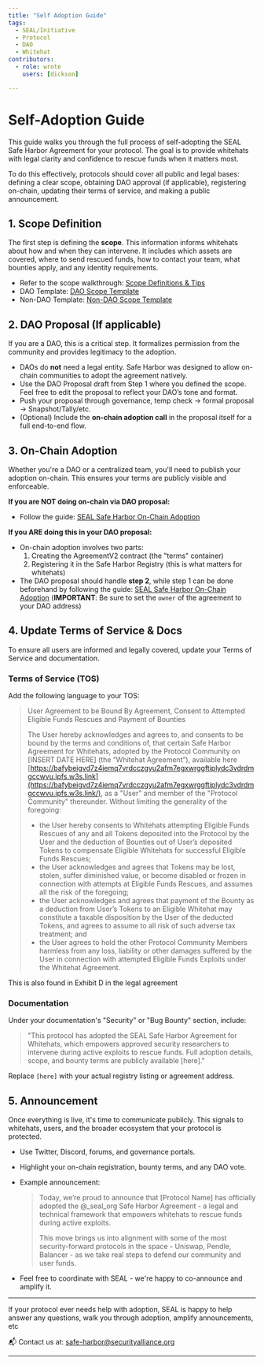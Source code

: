 ```yaml
---
title: "Self Adoption Guide"
tags:
  - SEAL/Initiative
  - Protocol
  - DAO
  - Whitehat
contributors:
  - role: wrote
    users: [dickson]

---
```



<TagProvider>
<TagFilter />

# Self-Adoption Guide

<TagList tags={frontmatter.tags} />
<AttributionList contributors={frontmatter.contributors} />

This guide walks you through the full process of self-adopting the SEAL Safe Harbor Agreement for your protocol. The goal is to provide whitehats with legal clarity and confidence to rescue funds when it matters most. 

To do this effectively, protocols should cover all public and legal bases: defining a clear scope, obtaining DAO approval (if applicable), registering on-chain, updating their terms of service, and making a public announcement.

## 1. Scope Definition

The first step is defining the **scope**. This information informs whitehats about how and when they can intervene. It includes which assets are covered, where to send rescued funds, how to contact your team, what bounties apply, and any identity requirements.

- Refer to the scope walkthrough: [Scope Definitions & Tips](/safe-harbor/scope-terms)
- DAO Template: [DAO Scope Template](https://docs.google.com/document/d/1zsyutbSpQrwkmEA_XicABoRkSR25IQr92tOPgZOixN4/edit)
- Non-DAO Template: [Non-DAO Scope Template](https://docs.google.com/document/d/1kcgeq2GmmuSHyMzbl0mlgRhMHag-av4B4TdLZFqdoSE/edit)

## 2. DAO Proposal (If applicable)

If you are a DAO, this is a critical step. It formalizes permission from the community and provides legitimacy to the adoption.

- DAOs do **not** need a legal entity. Safe Harbor was designed to allow on-chain communities to adopt the agreement natively.
- Use the DAO Proposal draft from Step 1 where you defined the scope. Feel free to edit the proposal to reflect your DAO’s tone and format.
- Push your proposal through governance, temp check → formal proposal → Snapshot/Tally/etc.
- (Optional) Include the **on-chain adoption call** in the proposal itself for a full end-to-end flow.

## 3. On-Chain Adoption

Whether you're a DAO or a centralized team, you'll need to publish your adoption on-chain. This ensures your terms are publicly visible and enforceable.

**If you are NOT doing on-chain via DAO proposal:**

- Follow the guide: [SEAL Safe Harbor On-Chain Adoption](/safe-harbor/on-chain-adoption-guide)

**If you ARE doing this in your DAO proposal:**

- On-chain adoption involves two parts:
    1. Creating the AgreementV2 contract (the "terms" container)
    2. Registering it in the Safe Harbor Registry (this is what matters for whitehats)
- The DAO proposal should handle **step 2**, while step 1 can be done beforehand by following the guide: [SEAL Safe Harbor On-Chain Adoption](/safe-harbor/on-chain-adoption-guide) (**IMPORTANT**: Be sure to set the `owner` of the agreement to your DAO address)

## 4. Update Terms of Service & Docs

To ensure all users are informed and legally covered, update your Terms of Service and documentation.

### Terms of Service (TOS)

Add the following language to your TOS:

> User Agreement to be Bound By Agreement, Consent to Attempted Eligible Funds Rescues and Payment of Bounties
> 
> 
> The User hereby acknowledges and agrees to, and consents to be bound by the terms and conditions of, that certain Safe Harbor Agreement for Whitehats, adopted by the Protocol Community on [INSERT DATE HERE] (the ”Whitehat Agreement”), available here [https://bafybeigvd7z4iemq7vrdcczgyu2afm7egxwrggftiplydc3vdrdmgccwvu.ipfs.w3s.link](https://bafybeigvd7z4iemq7vrdcczgyu2afm7egxwrggftiplydc3vdrdmgccwvu.ipfs.w3s.link/), as a "User" and member of the "Protocol Community" thereunder. Without limiting the generality of the foregoing:
> 
> - the User hereby consents to Whitehats attempting Eligible Funds Rescues of any and all Tokens deposited into the Protocol by the User and the deduction of Bounties out of User’s deposited Tokens to compensate Eligible Whitehats for successful Eligible Funds Rescues;
> - the User acknowledges and agrees that Tokens may be lost, stolen, suffer diminished value, or become disabled or frozen in connection with attempts at Eligible Funds Rescues, and assumes all the risk of the foregoing;
> - the User acknowledges and agrees that payment of the Bounty as a deduction from User’s Tokens to an Eligible Whitehat may constitute a taxable disposition by the User of the deducted Tokens, and agrees to assume to all risk of such adverse tax treatment; and
> - the User agrees to hold the other Protocol Community Members harmless from any loss, liability or other damages suffered by the User in connection with attempted Eligible Funds Exploits under the Whitehat Agreement.

This is also found in Exhibit D in the legal agreement

### Documentation

Under your documentation's "Security" or "Bug Bounty" section, include:

> "This protocol has adopted the SEAL Safe Harbor Agreement for Whitehats, which empowers approved security researchers to intervene during active exploits to rescue funds. Full adoption details, scope, and bounty terms are publicly available [here]."
> 

Replace `[here]` with your actual registry listing or agreement address.

## 5. Announcement

Once everything is live, it's time to communicate publicly. This signals to whitehats, users, and the broader ecosystem that your protocol is protected.

- Use Twitter, Discord, forums, and governance portals.
- Highlight your on-chain registration, bounty terms, and any DAO vote.
- Example announcement:
    
    > Today, we’re proud to announce that [Protocol Name] has officially adopted the @_seal_org Safe Harbor Agreement - a legal and technical framework that empowers whitehats to rescue funds during active exploits.
    > 
    > 
    > This move brings us into alignment with some of the most security-forward protocols in the space - Uniswap, Pendle, Balancer - as we take real steps to defend our community and user funds.
    > 
- Feel free to coordinate with SEAL - we're happy to co-announce and amplify it.

---

If your protocol ever needs help with adoption, SEAL is happy to help answer any questions, walk you through adoption, amplify announcements, etc

📬 Contact us at: [safe-harbor@securityalliance.org](mailto:safe-harbor@securityalliance.org)

---

</TagProvider>
<ContributeFooter />